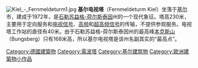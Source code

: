 [[File:Kiel_-_Fernmeldeturm1.jpg|thumb]]
'''基尔电视塔'''（Fernmeldeturm Kiel）坐落于[[基尔|基尔]]市，建成于1972年，是[[石勒苏益格-荷尔斯泰因|石勒苏益格-荷尔斯泰因]]州的一个现代象征。塔高230米，主要用于定向服务和[[电视信号|电视信号]]、[[高频|高频]]和[[超高频信号|超高频信号]]的传输，不提供参观服务。电视塔工作站的直径有40米。由于石勒苏益格-荷尔斯泰因州的最高峰[[本克斯山|本克斯山]]（Bungsberg）只有168米高，所以基尔电视塔是该州名副其实的“最高点”。

{{European building-stub}}

[[Category:德國建築物|Category:德國建築物]]
[[Category:電波塔|Category:電波塔]]
[[Category:基尔建筑物|Category:基尔建筑物]]
[[Category:歐洲建築物小作品|Category:歐洲建築物小作品]]